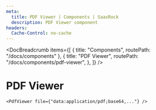 ```yaml
---
meta:
  title: PDF Viewer | Components | SaasRock
  description: PDF Viewer component
headers:
  Cache-Control: no-cache
---
```



<DocBreadcrumb
  items={[
    { title: "Components", routePath: "/docs/components" },
    {
      title: "PDF Viewer",
      routePath: "/docs/components/pdf-viewer",
    },
  ]}
/>

# PDF Viewer


<PreviewPdfViewers />

```tsx
<PdfViewer file={"data:application/pdf;base64,..."} />
```
